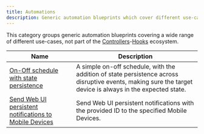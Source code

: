 ```yaml
---
title: Automations
description: Generic automation blueprints which cover different use-cases.
---
```


This category groups generic automation blueprints covering a wide range of different use-cases, not part of the [Controllers](controllers)-[Hooks](hooks) ecosystem.

| Name                                                                                                      | Description                                                                                                                                               |
| --------------------------------------------------------------------------------------------------------- | --------------------------------------------------------------------------------------------------------------------------------------------------------- |
| [On-Off schedule with state persistence](../automation/on_off_schedule_state_persistence)                 | A simple on-off schedule, with the addition of state persistence across disruptive events, making sure the target device is always in the expected state. |
| [Send Web UI persistent notifications to Mobile Devices](../automation/persistent_notification_to_mobile) | Send Web UI persistent notifications with the provided ID to the specified Mobile Devices.                                                                |

